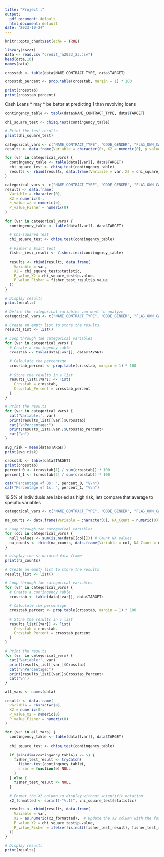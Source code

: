 ```yaml
---
title: "Project 1"
output:
  pdf_document: default
  html_document: default
date: "2023-10-24"
---
```


```r
knitr::opts_chunk$set(echo = TRUE)
```

```r
library(caret)
data <- read.csv("credit_fa2023_23.csv")
head(data,10)
names(data)
```
```r
crosstab <- table(data$NAME_CONTRACT_TYPE, data$TARGET)

crosstab_percent <- prop.table(crosstab, margin = 1) * 100

print(crosstab)
print(crosstab_percent)
```
Cash Loans * may * be better at predicting 1 than revolving loans

```r
contingency_table <- table(data$NAME_CONTRACT_TYPE, data$TARGET)

chi_square_test <- chisq.test(contingency_table)

# Print the test results
print(chi_square_test)
```
```r
categorical_vars <- c("NAME_CONTRACT_TYPE", "CODE_GENDER", "FLAG_OWN_CAR")
results <- data.frame(Variable = character(0), X2 = numeric(0), p_value = numeric(0))

for (var in categorical_vars) {
  contingency_table <- table(data[[var]], data$TARGET)
  chi_square_test <- chisq.test(contingency_table)
  results <- rbind(results, data.frame(Variable = var, X2 = chi_square_test$statistic, p_value = chi_square_test$p.value))
}
```
```r
categorical_vars <- c("NAME_CONTRACT_TYPE", "CODE_GENDER", "FLAG_OWN_CAR")
results <- data.frame(
  Variable = character(0),
  X2 = numeric(0),
  P_value_X2 = numeric(0),
  P_value_Fisher = numeric(0)
)

for (var in categorical_vars) {
  contingency_table <- table(data[[var]], data$TARGET)
  
  # Chi-squared test
  chi_square_test <- chisq.test(contingency_table)
  
  # Fisher's Exact Test
  fisher_test_result <- fisher.test(contingency_table)
  
  results <- rbind(results, data.frame(
    Variable = var,
    X2 = chi_square_test$statistic,
    P_value_X2 = chi_square_test$p.value,
    P_value_Fisher = fisher_test_result$p.value
  ))
}

# Display results
print(results)
```
```r
# Define the categorical variables you want to analyze
categorical_vars <- c("NAME_CONTRACT_TYPE", "CODE_GENDER", "FLAG_OWN_CAR")

# Create an empty list to store the results
results_list <- list()

# Loop through the categorical variables
for (var in categorical_vars) {
  # Create a contingency table
  crosstab <- table(data[[var]], data$TARGET)
  
  # Calculate the percentage
  crosstab_percent <- prop.table(crosstab, margin = 1) * 100
  
  # Store the results in a list
  results_list[[var]] <- list(
    Crosstab = crosstab,
    Crosstab_Percent = crosstab_percent
  )
}

# Print the results
for (var in categorical_vars) {
  cat("Variable:", var)
  print(results_list[[var]]$Crosstab)
  cat("\nPercentage:")
  print(results_list[[var]]$Crosstab_Percent)
  cat("\n")
}
```
```r
avg_risk = mean(data$TARGET)
print(avg_risk)

crosstab <- table(data$TARGET)
print(crosstab)
percent_0 <- (crosstab[1] / sum(crosstab)) * 100
percent_1 <- (crosstab[2] / sum(crosstab)) * 100

cat("Percentage of 0s: ", percent_0, "%\n")
cat("Percentage of 1s: ", percent_1, "%\n")
```
19.5% of individuals are labeled as high risk, lets compare that average to specific variables 

```r
categorical_vars <- c("NAME_CONTRACT_TYPE", "CODE_GENDER", "FLAG_OWN_CAR", "NAME_TYPE_SUITE", "NAME_INCOME_TYPE", "NAME_EDUCATION_TYPE", "NAME_FAMILY_STATUS", "NAME_HOUSING_TYPE", "FLAG_MOBIL", "FLAG_EMP_PHONE", "FLAG_WORK_PHONE", "FLAG_PHONE", "FLAG_EMAIL", "OCCUPATION_TYPE", "WEEKDAY_APPR_PROCESS_START", "REG_REGION_NOT_LIVE_REGION", "REG_REGION_NOT_WORK_REGION", "LIVE_REGION_NOT_WORK_REGION", "REG_CITY_NOT_LIVE_CITY", "REG_CITY_NOT_WORK_CITY", "LIVE_CITY_NOT_WORK_CITY", "ORGANIZATION_TYPE", "FLAG_DOCUMENT_2", "FLAG_DOCUMENT_3", "FLAG_DOCUMENT_4", "FLAG_DOCUMENT_5", "FLAG_DOCUMENT_6", "FLAG_DOCUMENT_7", "FLAG_DOCUMENT_8", "FLAG_DOCUMENT_9", "REGION_RATING_CLIENT_W_CITY", "FLAG_DOCUMENT_10", "FLAG_DOCUMENT_11", "FLAG_DOCUMENT_12", "FLAG_DOCUMENT_13", "FLAG_DOCUMENT_14", "FLAG_DOCUMENT_15", "FLAG_DOCUMENT_16", "FLAG_DOCUMENT_17", "FLAG_DOCUMENT_18", "FLAG_DOCUMENT_19", "FLAG_DOCUMENT_20", "FLAG_DOCUMENT_21")
```


```r
na_counts <- data.frame(Variable = character(0), NA_Count = numeric(0))

# Loop through the categorical variables
for (col in categorical_vars) {
  null_values <- sum(is.na(data[[col]])) # Count NA values
  na_counts <- rbind(na_counts, data.frame(Variable = col, NA_Count = null_values))
}

# Display the structured data frame
print(na_counts)
```



```r
# Create an empty list to store the results
results_list <- list()

# Loop through the categorical variables
for (var in categorical_vars) {
  # Create a contingency table
  crosstab <- table(data[[var]], data$TARGET)
  
  # Calculate the percentage
  crosstab_percent <- prop.table(crosstab, margin = 1) * 100
  
  # Store the results in a list
  results_list[[var]] <- list(
    Crosstab = crosstab,
    Crosstab_Percent = crosstab_percent
  )
}

# Print the results
for (var in categorical_vars) {
  cat("Variable:", var)
  print(results_list[[var]]$Crosstab)
  cat("\nPercentage:")
  print(results_list[[var]]$Crosstab_Percent)
  cat('\n')
}
```
```r
all_vars <- names(data)

results <- data.frame(
  Variable = character(0),
  X2 = numeric(0),
  P_value_X2 = numeric(0),
  P_value_Fisher = numeric(0)
)

for (var in all_vars) {
  contingency_table <- table(data[[var]], data$TARGET)
 
  chi_square_test <- chisq.test(contingency_table)
 
  if (min(dim(contingency_table)) <= 5) {
    fisher_test_result <- tryCatch(
      fisher.test(contingency_table),
      error = function(e) NULL
    )
  } else {
    fisher_test_result <- NULL
  }

  # Format the X2 column to display without scientific notation
  x2_formatted <- sprintf("%.1f", chi_square_test$statistic)

  results <- rbind(results, data.frame(
    Variable = var,
    X2 = as.numeric(x2_formatted),  # Update the X2 column with the formatted value
    P_value_X2 = chi_square_test$p.value,
    P_value_Fisher = ifelse(!is.null(fisher_test_result), fisher_test_result$p.value, NA)
  ))
}

# Display results
print(results)

```


